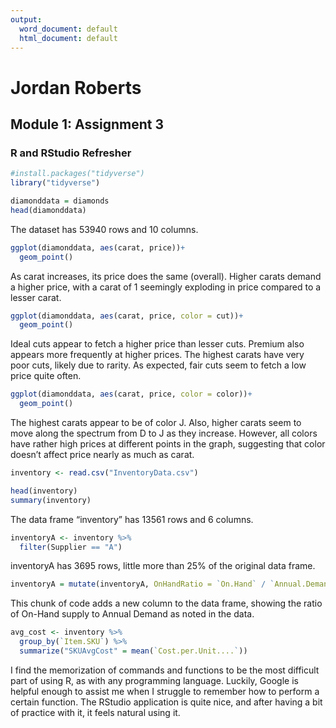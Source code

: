 ---
output:
  word_document: default
  html_document: default
---
#   Jordan Roberts
##  Module 1: Assignment 3
### R and RStudio Refresher

```{r}
#install.packages("tidyverse")
library("tidyverse")

diamonddata = diamonds
head(diamonddata)
```

The dataset has 53940 rows and 10 columns.  

```{r}
ggplot(diamonddata, aes(carat, price))+
  geom_point()
```

As carat increases, its price does the same (overall). Higher carats demand a higher price, with a carat of 1 seemingly exploding in price compared to a lesser carat.  

```{r}
ggplot(diamonddata, aes(carat, price, color = cut))+
  geom_point()
```

Ideal cuts appear to fetch a higher price than lesser cuts. Premium also appears more frequently at higher prices. The highest carats have very poor cuts, likely due to rarity. As expected, fair cuts seem to fetch a low price quite often.  

```{r}
ggplot(diamonddata, aes(carat, price, color = color))+
  geom_point()
```

The highest carats appear to be of color J. Also, higher carats seem to move along the spectrum from D to J as they increase. However, all colors have rather high prices at different points in the graph, suggesting that color doesn't affect price nearly as much as carat.  

```{r}
inventory <- read.csv("InventoryData.csv")

head(inventory)
summary(inventory)
```

The data frame "inventory" has 13561 rows and 6 columns.  

```{r}
inventoryA <- inventory %>%
  filter(Supplier == "A")
```

inventoryA has 3695 rows, little more than 25% of the original data frame.  

```{r}
inventoryA = mutate(inventoryA, OnHandRatio = `On.Hand` / `Annual.Demand`)
```

This chunk of code adds a new column to the data frame, showing the ratio of On-Hand supply to Annual Demand as noted in the data.  

```{r}
avg_cost <- inventory %>%
  group_by(`Item.SKU`) %>%
  summarize("SKUAvgCost" = mean(`Cost.per.Unit....`))
```

I find the memorization of commands and functions to be the most difficult part of using R, as with any programming language. Luckily, Google is helpful enough to assist me when I struggle to remember how to perform a certain function. The RStudio application is quite nice, and after having a bit of practice with it, it feels natural using it.